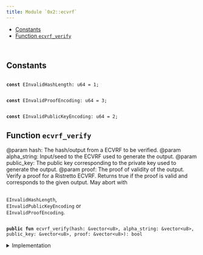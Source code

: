 ```yaml
---
title: Module `0x2::ecvrf`
---
```




-  [Constants](#@Constants_0)
-  [Function `ecvrf_verify`](#0x2_ecvrf_ecvrf_verify)


<pre><code>
</code></pre>



<Link id="@Constants_0"></Link>

## Constants


<Link id="0x2_ecvrf_EInvalidHashLength"></Link>



<pre><code>
<b>const</b> <Link href="ecvrf#0x2_ecvrf_EInvalidHashLength">EInvalidHashLength</Link>: u64 = 1;
</code></pre>



<Link id="0x2_ecvrf_EInvalidProofEncoding"></Link>



<pre><code>
<b>const</b> <Link href="ecvrf#0x2_ecvrf_EInvalidProofEncoding">EInvalidProofEncoding</Link>: u64 = 3;
</code></pre>



<Link id="0x2_ecvrf_EInvalidPublicKeyEncoding"></Link>



<pre><code>
<b>const</b> <Link href="ecvrf#0x2_ecvrf_EInvalidPublicKeyEncoding">EInvalidPublicKeyEncoding</Link>: u64 = 2;
</code></pre>



<Link id="0x2_ecvrf_ecvrf_verify"></Link>

## Function `ecvrf_verify`

@param hash: The hash/output from a ECVRF to be verified.
@param alpha_string: Input/seed to the ECVRF used to generate the output.
@param public_key: The public key corresponding to the private key used to generate the output.
@param proof: The proof of validity of the output.
Verify a proof for a Ristretto ECVRF. Returns true if the proof is valid and corresponds to the given output. May abort with <code>
<Link href="ecvrf#0x2_ecvrf_EInvalidHashLength">EInvalidHashLength</Link></code>, <code>
<Link href="ecvrf#0x2_ecvrf_EInvalidPublicKeyEncoding">EInvalidPublicKeyEncoding</Link></code> or <code>
<Link href="ecvrf#0x2_ecvrf_EInvalidProofEncoding">EInvalidProofEncoding</Link></code>.


<pre><code>
<b>public</b> <b>fun</b> <Link href="ecvrf#0x2_ecvrf_ecvrf_verify">ecvrf_verify</Link>(<Link href="hash#0x2_hash">hash</Link>: &<Link href="../move-stdlib/vector#0x1_vector">vector</Link>&lt;u8&gt;, alpha_string: &<Link href="../move-stdlib/vector#0x1_vector">vector</Link>&lt;u8&gt;, public_key: &<Link href="../move-stdlib/vector#0x1_vector">vector</Link>&lt;u8&gt;, proof: &<Link href="../move-stdlib/vector#0x1_vector">vector</Link>&lt;u8&gt;): bool
</code></pre>



<details>
<summary>Implementation</summary>


<pre><code>
<b>public</b> <b>native</b> <b>fun</b> <Link href="ecvrf#0x2_ecvrf_ecvrf_verify">ecvrf_verify</Link>(<Link href="hash#0x2_hash">hash</Link>: &<Link href="../move-stdlib/vector#0x1_vector">vector</Link>&lt;u8&gt;, alpha_string: &<Link href="../move-stdlib/vector#0x1_vector">vector</Link>&lt;u8&gt;, public_key: &<Link href="../move-stdlib/vector#0x1_vector">vector</Link>&lt;u8&gt;, proof: &<Link href="../move-stdlib/vector#0x1_vector">vector</Link>&lt;u8&gt;): bool;
</code></pre>



</details>
